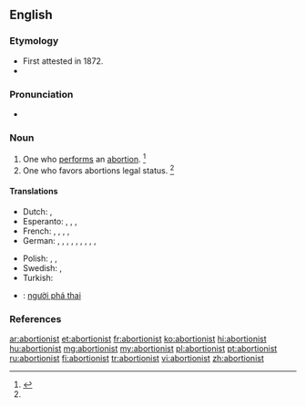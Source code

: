 ==English==

===Etymology===
* First attested in 1872.
* {{suffix|abortion|ist}}

===Pronunciation===
* {{a|US}} {{IPA|/əˈbɔɹ.ʃn̩.ɪst/}}

===Noun===
{{en-noun}}

# One who [[perform]]s an [[abortion]]. {{defdate|First attested in the late 19<sup>th</sup> century.}}<ref name=SOED>{{reference-book | last =| first = | authorlink =  | coauthors =  | editor =Brown, Lesley  | others =  | title = The Shorter Oxford English Dictionary | origdate =  | origyear = 1933| origmonth =  | url =  | format =  | accessdate =  | accessyear =  | accessmonth =  | edition = 5th | date =  | year =2003| month =  | publisher =Oxford University Press  | location =Oxford, UK | language =  | id =  | doi = | isbn =978-0-19-860575-7 | lccn = | ol = | pages =7| chapter =  | chapterurl =  | quote =}}</ref>
# One who favors abortions legal status. {{defdate|First attested in the late 19<sup>th</sup> century.}}<ref name=SOED/>

====Translations====
{{trans-top|one who performs an abortion, abortions}}
* Dutch: {{qualifier|backstreet}}  {{t-|nl|engeltjesmaker|m}}, {{qualifier|backstreet}} {{t-|nl|engeltjesmaakster|f}}
* Esperanto: {{qualifier|♂(♀)}} {{t-|eo|abortigisto}}, {{qualifier|explicitly ♂}} {{t-|eo|virabortigisto}}, {{qualifier|explicitly ♀}} {{t-|eo|abortigistino}}, {{qualifier|♂♀}} {{t-|eo|geabortigistoj|p}}
* French: {{qualifier|♂♀}} {{t-|fr|médecin avorteur|m}}, {{t+|fr|avorteur|m}}, {{t+|fr|avorteuse|f}}, {{qualifier|euphemistic, backstreet}} {{t-|fr|faiseur d'anges|m}}, {{qualifier|euphemistic, backstreet}} {{t-|fr|faiseuse d'anges|f}}
* German: {{t-|de|Abtreiber|m}}, {{t-|de|Abtreiberin|f}}, {{t-|de|Abtreibungsarzt|m}}, {{t-|de|Abtreibungsärztin|f}}, {{t-|de|abtreibender Arzt|m}}, {{t-|de|abtreibende Ärztin|f}}, {{t-|de|Abtreibungshelfer|m}}, {{t-|de|Abtreibungshelferin|f}}, {{qualifier|euphemistic, backstreet}} {{t+|de|Engelmacher|m}}, {{qualifier|euphemistic, backstreet}} {{t+|de|Engelmacherin|f}}
{{trans-mid}}
* Polish: {{t-|pl|aborcjonista|m}}, {{t-|pl|aborter|m}}, {{t-|pl|aborcjonistka|f}}
* Swedish: {{t-|sv|änglamakare|c}}, {{t-|sv|änglamakerska|c}}
* Turkish: {{t+|tr|kürtajcı}}
{{trans-bottom}}

{{checktrans-top}}
* {{ttbc|vi}}: [[người phá thai]]
{{trans-bottom}}

===References===
<references/>

[[ar:abortionist]]
[[et:abortionist]]
[[fr:abortionist]]
[[ko:abortionist]]
[[hi:abortionist]]
[[hu:abortionist]]
[[mg:abortionist]]
[[my:abortionist]]
[[pl:abortionist]]
[[pt:abortionist]]
[[ru:abortionist]]
[[fi:abortionist]]
[[tr:abortionist]]
[[vi:abortionist]]
[[zh:abortionist]]